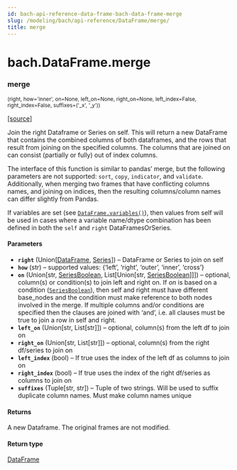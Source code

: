 ```yaml
---
id: bach-api-reference-data-frame-bach-data-frame-merge
slug: /modeling/bach/api-reference/DataFrame/merge/
title: merge
---
```


# bach.DataFrame.merge

<div className="method">

### <span className="name">merge</span>

<small className="parameter-list">(<span className="parameter" id="right">right</span>, <span className="parameter" id="how">how='inner'</span>, <span className="parameter" id="on">on=None</span>, <span className="parameter" id="left_on">left_on=None</span>, <span className="parameter" id="right_on">right_on=None</span>, <span className="parameter" id="left_index">left_index=False</span>, <span className="parameter" id="right_index">right_index=False</span>, <span className="parameter" id="suffixes">suffixes=('_x', '_y')</span>)</small>


&#8203;<span className="view-source">[[source]](https://github.com/objectiv/objectiv-analytics/blob/main/bach/bach/dataframe.py)</span>

<div className="content">

Join the right Dataframe or Series on self. This will return a new DataFrame that contains the
combined columns of both dataframes, and the rows that result from joining on the specified columns.
The columns that are joined on can consist (partially or fully) out of index columns.

The interface of this function is similar to pandas’ merge, but the following parameters are not
supported: `sort`, `copy`, `indicator`, and `validate`.
Additionally, when merging two frames that have conflicting columns names, and joining on indices,
then the resulting columns/column names can differ slightly from Pandas.

If variables are set (see [`DataFrame.variables()`](/modeling/bach/api-reference/DataFrame/bach.DataFrame.variables.mdx)), then values from self will be used in cases
where a variable name/dtype combination has been defined in both the `self` and `right`
DataFramesOrSeries.


#### Parameters

* **`right`** (Union[[DataFrame](/modeling/bach/api-reference/DataFrame/bach.DataFrame.mdx), [Series](/modeling/bach/api-reference/Series/bach.Series.mdx)]) – DataFrame or Series to join on self
* **`how`** (str) – supported values: {‘left’, ‘right’, ‘outer’, ‘inner’, ‘cross’}
* **`on`** (Union[str, [SeriesBoolean](/modeling/bach/api-reference/Series/Boolean/index.mdx#bach.SeriesBoolean), List[Union[str, [SeriesBoolean](/modeling/bach/api-reference/Series/Boolean/index.mdx#bach.SeriesBoolean)]]]) – optional, column(s) or condition(s) to join left and right on.
If *on* is based on a condition ([`SeriesBoolean`](/modeling/bach/api-reference/Series/Boolean/index.mdx#bach.SeriesBoolean)), then self and right must have different
base_nodes and the condition must make reference to both nodes involved in the merge.
If multiple columns and/or conditions are specified then the clauses are joined with ‘and’, i.e.
all clauses must be true to join a row in self and right.
* **`left_on`** (Union[str, List[str]]) – optional, column(s) from the left df to join on
* **`right_on`** (Union[str, List[str]]) – optional, column(s) from the right df/series to join on
* **`left_index`** (bool) – If true uses the index of the left df as columns to join on
* **`right_index`** (bool) – If true uses the index of the right df/series as columns to join on
* **`suffixes`** (Tuple[str, str]) – Tuple of two strings. Will be used to suffix duplicate column names. Must make
column names unique



#### Returns

A new Dataframe. The original frames are not modified.



#### Return type

[DataFrame](/modeling/bach/api-reference/DataFrame/bach.DataFrame.mdx)



</div>


</div>
